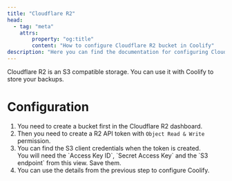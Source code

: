 ```yaml
---
title: "Cloudflare R2"
head:
  - tag: "meta"
    attrs:
        property: "og:title"
        content: "How to configure Cloudflare R2 bucket in Coolify"
description: "Here you can find the documentation for configuring Cloudflare R2 bucket in Coolify."
---
```



Cloudflare R2 is an S3 compatible storage. You can use it with Coolify to store your backups.

# Configuration

1. You need to create a bucket first in the Cloudflare R2 dashboard.
2. Then you need to create a R2 API token with `Object Read & Write` permission.
3. You can find the S3 client credentials when the token is created.
   <Aside type="tip">
     You will need the `Access Key ID`, `Secret Access Key` and the `S3
     endpoint` from this view. Save them.
   </Aside>
4. You can use the details from the previous step to configure Coolify.
